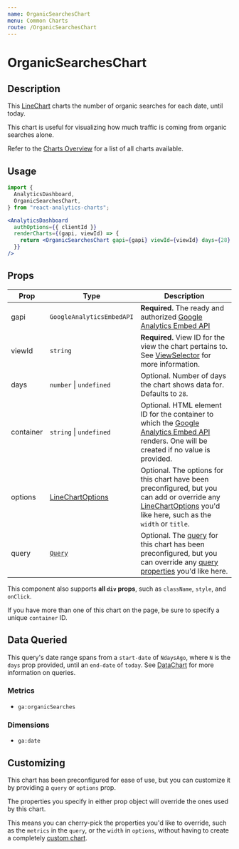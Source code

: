 ```yaml
---
name: OrganicSearchesChart
menu: Common Charts
route: /OrganicSearchesChart
---
```



<h1>OrganicSearchesChart</h1>

## Description

This [LineChart](/LineChart) charts the number of organic searches for each date, until today.

This chart is useful for visualizing how much traffic is coming from organic searches alone.

Refer to the [Charts Overview](/charts) for a list of all charts available.

## Usage

```jsx
import {
  AnalyticsDashboard,
  OrganicSearchesChart,
} from "react-analytics-charts";
```

```jsx
<AnalyticsDashboard
  authOptions={{ clientId }}
  renderCharts={(gapi, viewId) => {
    return <OrganicSearchesChart gapi={gapi} viewId={viewId} days={28} />;
  }}
/>
```

## Props

| Prop      | Type                                         | Description                                                                                                                                                                                         |
| --------- | -------------------------------------------- | --------------------------------------------------------------------------------------------------------------------------------------------------------------------------------------------------- |
| gapi      | `GoogleAnalyticsEmbedAPI`                    | **Required.** The ready and authorized [Google Analytics Embed API](https://justinmahar.github.io/react-use-analytics-api/)                                                                         |
| viewId    | `string`                                     | **Required.** View ID for the view the chart pertains to. See [ViewSelector](/ViewSelector) for more information.                                                                                   |
| days      | `number` &#124; `undefined`                  | Optional. Number of days the chart shows data for. Defaults to `28`.                                                                                                                                |
| container | `string` &#124; `undefined`                  | Optional. HTML element ID for the container to which the [Google Analytics Embed API](https://justinmahar.github.io/react-use-analytics-api/) renders. One will be created if no value is provided. |
| options   | [LineChartOptions](/LineChart#chart-options) | Optional. The options for this chart have been preconfigured, but you can add or override any [LineChartOptions](/LineChart#chart-options) you'd like here, such as the `width` or `title`.         |
| query     | [`Query`](/DataChart#query-prop)             | Optional. The [query](/DataChart#query-prop) for this chart has been preconfigured, but you can override any [query properties](/DataChart#query-prop) you'd like here.                             |

This component also supports **all `div` props**, such as `className`, `style`, and `onClick`.

If you have more than one of this chart on the page, be sure to specify a unique `container` ID.

## Data Queried

This query's date range spans from a `start-date` of `NdaysAgo`, where `N` is the `days` prop provided, until an `end-date` of `today`. See [DataChart](/DataChart) for more information on queries.

### Metrics

- `ga:organicSearches`

### Dimensions

- `ga:date`

## Customizing

This chart has been preconfigured for ease of use, but you can customize it by providing a `query` or `options` prop.

The properties you specify in either prop object will override the ones used by this chart.

This means you can cherry-pick the properties you'd like to override, such as the `metrics` in the `query`, or the `width` in `options`, without having to create a completely [custom chart](/charts#custom-charts).
